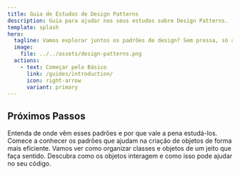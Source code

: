 ```yaml
---
title: Guia de Estudos de Design Patterns
description: Guia para ajudar nos seus estudos sobre Design Patterns.
template: splash
hero:
  tagline: Vamos explorar juntos os padrões de design? Sem pressa, só aprendizado!
  image:
    file: ../../assets/design-patterns.png
  actions:
    - text: Começar pelo Básico
      link: /guides/introduction/
      icon: right-arrow
      variant: primary
---
```



## Próximos Passos

<CardGrid stagger>
	<Card title="Por que Design Patterns?" icon="pencil">
		Entenda de onde vêm esses padrões e por que vale a pena estudá-los.
	</Card>
	<Card title="Padrões Criacionais" icon="add-document">
		Comece a conhecer os padrões que ajudam na criação de objetos de forma mais eficiente.
	</Card>
	<Card title="Padrões Estruturais" icon="setting">
		Vamos ver como organizar classes e objetos de um jeito que faça sentido.
	</Card>
	<Card title="Padrões Comportamentais" icon="open-book">
		Descubra como os objetos interagem e como isso pode ajudar no seu código.
	</Card>
</CardGrid>
